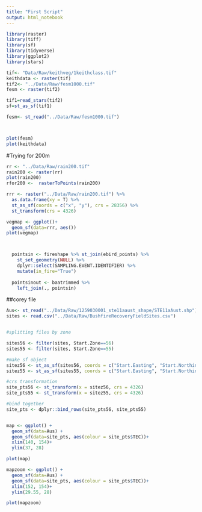 ```yaml
---
title: "First Script"
output: html_notebook
---
```


```r
library(raster)
library(tiff)
library(sf)
library(tidyverse)
library(ggplot2)
library(stars)
```


```r
tif<- "Data/Raw/keithveg/1keithclass.tif"
keithdata <- raster(tif)
tif2<- "../Data/Raw/fesm1000.tif"
fesm <- raster(tif2)

tif1=read_stars(tif2)
sf=st_as_sf(tif1)

fesm<- st_read("../Data/Raw/fesm1000.tif")



plot(fesm)
plot(keithdata)

```

#Trying for 200m
```r
rr <- "../Data/Raw/rain200.tif"
rain200 <- raster(rr)
plot(rain200)
rfor200 <-  rasterToPoints(rain200)

rrr <- raster("../Data/Raw/rain200.tif") %>% 
  as.data.frame(xy = T) %>% 
  st_as_sf(coords = c("x", "y"), crs = 28356) %>% 
  st_transform(crs = 4326)

vegmap <- ggplot()+
  geom_sf(data=rrr, aes())
plot(vegmap)



  pointsin <- fireshape %>% st_join(ebird_points) %>% 
    st_set_geometry(NULL) %>% 
    dplyr::select(SAMPLING.EVENT.IDENTIFIER) %>% 
    mutate(in_fire="True")
  
  pointsinout <- baatrimmed %>%
    left_join(., pointsin)
```

##corey file
```r
Aus<- st_read("../Data/Raw/1259030001_ste11aaust_shape/STE11aAust.shp")
sites <- read.csv("../Data/Raw/BushfireRecoveryFieldSites.csv")


#splitting files by zone

sites56 <- filter(sites, Start.Zone==56)
sites55 <- filter(sites, Start.Zone==55)

#make sf object
sitez56 <- st_as_sf(sites56, coords = c("Start.Easting", "Start.Northing"), crs = st_crs(28356))
sitez55 <- st_as_sf(sites55, coords = c("Start.Easting", "Start.Northing"), crs = st_crs(28355))

#crs transformation
site_pts56 <- st_transform(x = sitez56, crs = 4326)
site_pts55 <- st_transform(x = sitez55, crs = 4326)

#bind together
site_pts <- dplyr::bind_rows(site_pts56, site_pts55)


map <- ggplot() +
  geom_sf(data=Aus) +
  geom_sf(data=site_pts, aes(colour = site_pts$TEC))+
  xlim(140, 154)+
  ylim(37, 28)

plot(map)

mapzoom <- ggplot() +
  geom_sf(data=Aus) +
  geom_sf(data=site_pts, aes(colour = site_pts$TEC))+
  xlim(152, 154)+
  ylim(29.55, 28)

plot(mapzoom)

```

